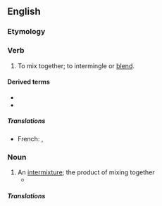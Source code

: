 ==English==

===Etymology===
{{prefix|en|inter|mix}}

===Verb===
{{en-verb}}

# {{lb|en|transitive}} To mix together; to intermingle or [[blend]].

====Derived terms====
* {{l|en|intermixture}}
* {{l|en|intermixer}}

=====Translations=====
{{trans-top|mix together}}
* French: {{t+|fr|entremêler}}, {{t+|fr|mélanger}}
{{trans-mid}}
{{trans-bottom}}

===Noun===
{{en-noun}}

# An [[intermixture]]; the product of mixing together
#* {{quote-book|en|1973|Wilson Brian Key|Subliminal Seduction|url=http://books.google.com/books?id=Ah-SAAAAIAAJ|isbn=0138590907|page=83
|passage=This idealized structure may not exist in reality, considering the high divorce rate and the '''intermixes''' of maternal-paternal dominance characteristics.}}

=====Translations=====
{{trans-see|intermixture}}